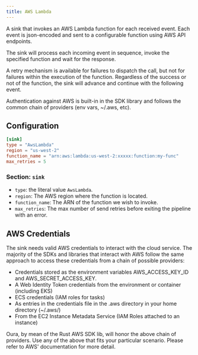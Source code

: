 ```yaml
---
title: AWS Lambda
---
```


A sink that invokes an AWS Lambda function for each received event. Each event is json-encoded and sent to a configurable function using AWS API endpoints.

The sink will process each incoming event in sequence, invoke the specified function and wait for the response.

A retry mechanism is available for failures to dispatch the call, but not for failures within the execution of the function. Regardless of the success or not of the function, the sink will advance and continue with the following event. 

Authentication against AWS is built-in in the SDK library and follows the common chain of providers (env vars, ~/.aws, etc). 

## Configuration

```toml
[sink]
type = "AwsLambda"
region = "us-west-2"
function_name = "arn:aws:lambda:us-west-2:xxxxx:function:my-func"
max_retries = 5
```

### Section: `sink`

- `type`: the literal value `AwsLambda`.
- `region`: The AWS region where the function is located.
- `function_name`: The ARN of the function we wish to invoke.
- `max_retries`: The max number of send retries before exiting the pipeline with an error.

## AWS Credentials

The sink needs valid AWS credentials to interact with the cloud service. The majority of the SDKs and libraries that interact with AWS follow the same approach to access these credentials from a chain of possible providers:

- Credentials stored as the environment variables AWS_ACCESS_KEY_ID and AWS_SECRET_ACCESS_KEY.
- A Web Identity Token credentials from the environment or container (including EKS)
- ECS credentials (IAM roles for tasks)
- As entries in the credentials file in the .aws directory in your home directory (~/.aws/)
- From the EC2 Instance Metadata Service (IAM Roles attached to an instance)

Oura, by mean of the Rust AWS SDK lib, will honor the above chain of providers. Use any of the above that fits your particular scenario. Please refer to AWS' documentation for more detail.
